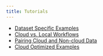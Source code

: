 ```yaml
---
title: Tutorials
---
```



- [Dataset Specific Examples](DatasetSpecificExamples.qmd)
- [Cloud vs. Local Workflows](CloudvsLocalWorkflows.qmd)
- [Pairing Cloud and Non-cloud Data](PairingCloudNoncloudData.qmd)
- [Cloud Optimized Examples](CloudOptimizedExamples.qmd)
